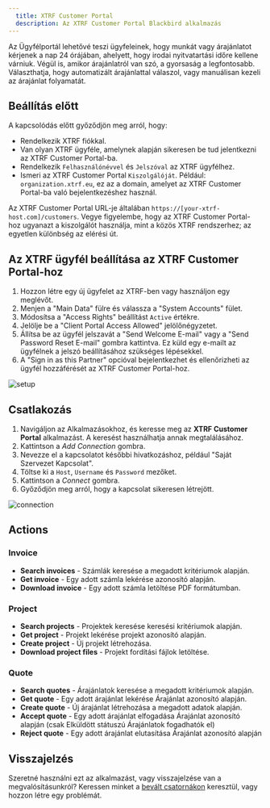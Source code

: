 ```yaml
---
  title: XTRF Customer Portal
  description: Az XTRF Customer Portal Blackbird alkalmazás
---
```


<LinkCard title="Megtekintés a Github-on" target="_blank" href="https://github.com/bb-io/XTRF-Customer-portal" icon="github" />

Az Ügyfélportál lehetővé teszi ügyfeleinek, hogy munkát vagy árajánlatot kérjenek a nap 24 órájában, ahelyett, hogy irodai nyitvatartási időre kellene várniuk. Végül is, amikor árajánlatról van szó, a gyorsaság a legfontosabb. Választhatja, hogy automatizált árajánlattal válaszol, vagy manuálisan kezeli az árajánlat folyamatát.

## Beállítás előtt

A kapcsolódás előtt győződjön meg arról, hogy:

- Rendelkezik XTRF fiókkal.
- Van olyan XTRF ügyféle, amelynek alapján sikeresen be tud jelentkezni az XTRF Customer Portal-ba.
- Rendelkezik `Felhasználónévvel` és `Jelszóval` az XTRF ügyfélhez.
- Ismeri az XTRF Customer Portal `Kiszolgálóját`. Például: `organization.xtrf.eu`, ez az a domain, amelyet az XTRF Customer Portal-ba való bejelentkezéshez használ.

Az XTRF Customer Portal URL-je általában `https://[your-xtrf-host.com]/customers`. Vegye figyelembe, hogy az XTRF Customer Portal-hoz ugyanazt a kiszolgálót használja, mint a közös XTRF rendszerhez; az egyetlen különbség az elérési út.

## Az XTRF ügyfél beállítása az XTRF Customer Portal-hoz

1. Hozzon létre egy új ügyfelet az XTRF-ben vagy használjon egy meglévőt.
2. Menjen a "Main Data" fülre és válassza a "System Accounts" fület.
3. Módosítsa a "Access Rights" beállítást `Active` értékre.
4. Jelölje be a "Client Portal Access Allowed" jelölőnégyzetet.
5. Állítsa be az ügyfél jelszavát a "Send Welcome E-mail" vagy a "Send Password Reset E-mail" gombra kattintva. Ez küld egy e-mailt az ügyfélnek a jelszó beállításához szükséges lépésekkel.
6. A "Sign in as this Partner" opcióval bejelentkezhet és ellenőrizheti az ügyfél hozzáférését az XTRF Customer Portal-hoz.

![setup](https://raw.githubusercontent.com/bb-io/XTRF-Customer-portal/main//image/README/setup.png)

## Csatlakozás

1. Navigáljon az Alkalmazásokhoz, és keresse meg az **XTRF Customer Portal** alkalmazást. A keresést használhatja annak megtalálásához.
2. Kattintson a _Add Connection_ gombra.
3. Nevezze el a kapcsolatot későbbi hivatkozáshoz, például "Saját Szervezet Kapcsolat".
4. Töltse ki a `Host`, `Username` és `Password` mezőket.
5. Kattintson a _Connect_ gombra.
6. Győződjön meg arról, hogy a kapcsolat sikeresen létrejött.

![connection](https://raw.githubusercontent.com/bb-io/XTRF-Customer-portal/main//image/README/connection.png)

## Actions

### Invoice

- **Search invoices** - Számlák keresése a megadott kritériumok alapján.
- **Get invoice** - Egy adott számla lekérése azonosító alapján.
- **Download invoice** - Egy adott számla letöltése PDF formátumban.

### Project

- **Search projects** - Projektek keresése keresési kritériumok alapján.
- **Get project** - Projekt lekérése projekt azonosító alapján.
- **Create project** - Új projekt létrehozása.
- **Download project files** - Projekt fordítási fájlok letöltése.

### Quote

- **Search quotes** - Árajánlatok keresése a megadott kritériumok alapján.
- **Get quote** - Egy adott árajánlat lekérése Árajánlat azonosító alapján.
- **Create quote** - Új árajánlat létrehozása a megadott adatok alapján.
- **Accept quote** - Egy adott árajánlat elfogadása Árajánlat azonosító alapján (csak Elküldött státuszú Árajánlatok fogadhatók el)
- **Reject quote** - Egy adott árajánlat elutasítása Árajánlat azonosító alapján

## Visszajelzés

Szeretné használni ezt az alkalmazást, vagy visszajelzése van a megvalósításunkról? Keressen minket a [bevált csatornákon](https://www.blackbird.io/) keresztül, vagy hozzon létre egy problémát.